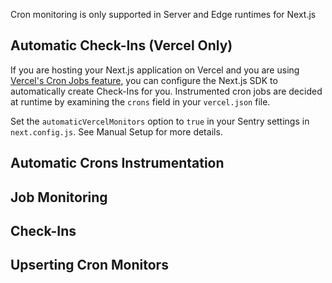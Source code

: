 Cron monitoring is only supported in Server and Edge runtimes for Next.js

## Automatic Check-Ins (Vercel Only)

If you are hosting your Next.js application on Vercel and you are using [Vercel's Cron Jobs feature](https://vercel.com/docs/cron-jobs), you can configure the Next.js SDK to automatically create Check-Ins for you.
Instrumented cron jobs are decided at runtime by examining the `crons` field in your `vercel.json` file.

Set the `automaticVercelMonitors` option to `true` in your Sentry settings in `next.config.js`. See <PlatformLink to="/manual-setup/#opt-out-of-auto-instrumentation-of-vercel-cron-jobs">Manual Setup</PlatformLink> for more details.

## Automatic Crons Instrumentation

<Include name="javascript-crons-automatic-crons-instrumentation.mdx" />

## Job Monitoring

<Include name="javascript-crons-job-monitoring.mdx" />

## Check-Ins

<Include name="javascript-crons-checkins.mdx" />

## Upserting Cron Monitors

<Include name="javascript-crons-upsert.mdx" />
